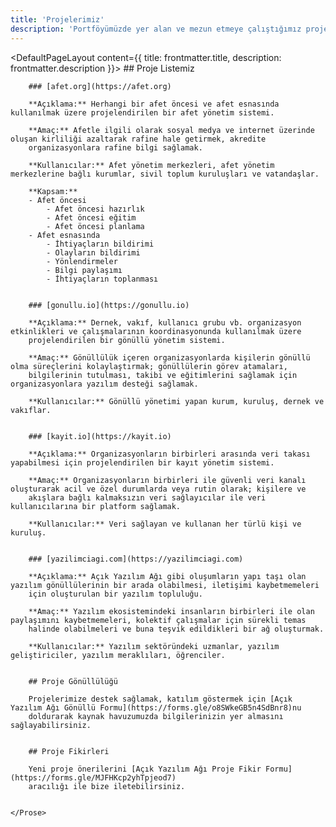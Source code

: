 ```yaml
---
title: 'Projelerimiz'
description: 'Portföyümüzde yer alan ve mezun etmeye çalıştığımız projelerimiz'
---
```


<DefaultPageLayout content={{ title: frontmatter.title, description: frontmatter.description }}>
    <Prose>
        ## Proje Listemiz

        ### [afet.org](https://afet.org)

        **Açıklama:** Herhangi bir afet öncesi ve afet esnasında kullanılmak üzere projelendirilen bir afet yönetim sistemi.

        **Amaç:** Afetle ilgili olarak sosyal medya ve internet üzerinde oluşan kirliliği azaltarak rafine hale getirmek, akredite
        organizasyonlara rafine bilgi sağlamak.

        **Kullanıcılar:** Afet yönetim merkezleri, afet yönetim merkezlerine bağlı kurumlar, sivil toplum kuruluşları ve vatandaşlar.

        **Kapsam:**
        - Afet öncesi
            - Afet öncesi hazırlık
            - Afet öncesi eğitim
            - Afet öncesi planlama
        - Afet esnasında
            - İhtiyaçların bildirimi
            - Olayların bildirimi
            - Yönlendirmeler
            - Bilgi paylaşımı
            - İhtiyaçların toplanması


        ### [gonullu.io](https://gonullu.io)

        **Açıklama:** Dernek, vakıf, kullanıcı grubu vb. organizasyon etkinlikleri ve çalışmalarının koordinasyonunda kullanılmak üzere
        projelendirilen bir gönüllü yönetim sistemi.

        **Amaç:** Gönüllülük içeren organizasyonlarda kişilerin gönüllü olma süreçlerini kolaylaştırmak; gönüllülerin görev atamaları,
        bilgilerinin tutulması, takibi ve eğitimlerini sağlamak için organizasyonlara yazılım desteği sağlamak.

        **Kullanıcılar:** Gönüllü yönetimi yapan kurum, kuruluş, dernek ve vakıflar.


        ### [kayit.io](https://kayit.io)

        **Açıklama:** Organizasyonların birbirleri arasında veri takası yapabilmesi için projelendirilen bir kayıt yönetim sistemi.

        **Amaç:** Organizasyonların birbirleri ile güvenli veri kanalı oluşturarak acil ve özel durumlarda veya rutin olarak; kişilere ve
        akışlara bağlı kalmaksızın veri sağlayıcılar ile veri kullanıcılarına bir platform sağlamak.

        **Kullanıcılar:** Veri sağlayan ve kullanan her türlü kişi ve kuruluş.


        ### [yazilimciagi.com](https://yazilimciagi.com)

        **Açıklama:** Açık Yazılım Ağı gibi oluşumların yapı taşı olan yazılım gönüllülerinin bir arada olabilmesi, iletişimi kaybetmemeleri
        için oluşturulan bir yazılım topluluğu.

        **Amaç:** Yazılım ekosistemindeki insanların birbirleri ile olan paylaşımını kaybetmemeleri, kolektif çalışmalar için sürekli temas
        halinde olabilmeleri ve buna teşvik edildikleri bir ağ oluşturmak.

        **Kullanıcılar:** Yazılım sektöründeki uzmanlar, yazılım geliştiriciler, yazılım meraklıları, öğrenciler.


        ## Proje Gönüllülüğü

        Projelerimize destek sağlamak, katılım göstermek için [Açık Yazılım Ağı Gönüllü Formu](https://forms.gle/o8SWkeGB5n4SdBnr8)nu
        doldurarak kaynak havuzumuzda bilgilerinizin yer almasını sağlayabilirsiniz.


        ## Proje Fikirleri

        Yeni proje önerilerini [Açık Yazılım Ağı Proje Fikir Formu](https://forms.gle/MJFHKcp2yhTpjeod7)
        aracılığı ile bize iletebilirsiniz.


    </Prose>
</DefaultPageLayout>
